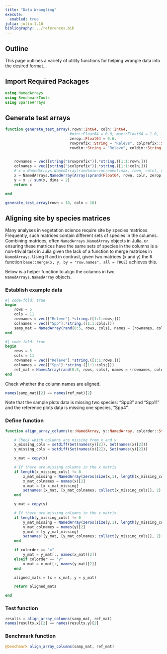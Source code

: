 ```yaml
---
title: "Data Wrangling"
execute: 
  enabled: true
julia: julia-1.10
bibliography: ../references.bib
---
```


## Outline

This page outlines a variety of utility functions for helping wrangle data into the desired format...


## Import Required Packages

```julia
using NamedArrays
using BenchmarkTools
using SparseArrays
```

## Generate test arrays {#sec-generate_test_arrays}

```julia
function generate_test_array(;rown::Int64, coln::Int64, 
                             #min::Float64 = 0.0, max::Float64 = 1.0, increment::Float64 = 0.1, 
                             zerop::Float64 = 0.6,
                             rowprefix::String = "Releve", colprefix::String = "Species",
                             rowdim::String = "Releve", coldim::String = "Species")

                             
    rownames = vec([string("$rowprefix")].*string.([1:1:rown;]))
    colnames = vec([string("$colprefix")].*string.([1:1:coln;]))
    # x = NamedArrays.NamedArray(rand(min:increment:max, rown, coln), names = (rownames, colnames), dimnames = (rowdim, coldim))
    x = NamedArrays.NamedArray(Array(sprand(Float64, rown, coln, zerop)), names = (rownames, colnames), dimnames = (rowdim, coldim))
    y = x ./ sum(x, dims = 2)
    return x

end
```

```julia
generate_test_array(rown = 10, coln = 10)
```

## Aligning site by species matrices {#sec-align_array_columns}

Many analyses in vegetation science require site by species matrices. Frequently, such matrices contain different sets of species in the columns. Combining matrices, often `NamedArrays.NamedArray` objects in Julia, or ensuring these matrices have the same sets of species in the columns is a non-trivial task in Julia given the lack of a function to merge matrices in `NamedArrays`. Using R and in contrast, given two matrices (x and y) the R function `base::merge(x, y, by = "row.names", all = TRUE)` achieves this.

Below is a helper function to align the columns in two `NamedArrays.NamedArray` objects.

### Establish example data

```julia
#| code-fold: true
begin
    rows = 5
    cols = 11
	rownames = vec(["Releve"].*string.([1:1:rows;]))
    colnames = vec(["Spp"].*string.([1:1:cols;]))
	samp_mat = NamedArray(rand(0:5, rows, cols), names = (rownames, colnames), dimnames = ("Releve", "Species"))[:,Not(["Spp3", "Spp11"])]
end
```

```julia
#| code-fold: true
begin
    rows = 5
    cols = 11
	rownames = vec(["Releve"].*string.([1:1:rows;]))
    colnames = vec(["Spp"].*string.([1:1:cols;]))
	ref_mat = NamedArray(rand(0:5, rows, cols), names = (rownames, colnames), dimnames = ("Releve", "Species"))[:,Not(["Spp4"])]
end
```

Check whether the column names are aligned.

```julia
names(samp_mat)[2] == names(ref_mat)[2]
```

Note that the sample plots data is missing two species: "Spp3" and "Spp11" and the reference plots data is missing one species, "Spp4".

### Define function

```julia
function align_array_columns(x::NamedArray, y::NamedArray, colorder::String = "x")

    # Check which columns are missing from x and y
    x_missing_cols = setdiff(Set(names(y)[2]), Set(names(x)[2]))
    y_missing_cols = setdiff(Set(names(x)[2]), Set(names(y)[2]))

    x_mat = copy(x)

    # If there are missing columns in the x matrix
    if length(x_missing_cols) != 0
        x_mat_missing = NamedArray(zeros(size(x,1), length(x_missing_cols)), names = (vec(names(x)[1]), collect(x_missing_cols)))
        x_mat_colnames = names(x)[2]
        x_mat = [x x_mat_missing]
        setnames!(x_mat, [x_mat_colnames; collect(x_missing_cols)], 2)
    end

    y_mat = copy(y)

    # If there are missing columns in the x matrix
    if length(y_missing_cols) != 0
        y_mat_missing = NamedArray(zeros(size(y,1), length(y_missing_cols)), names = (vec(names(y)[1]), collect(y_missing_cols)))
        y_mat_colnames = names(y)[2]
        y_mat = [y y_mat_missing]
        setnames!(y_mat, [y_mat_colnames; collect(y_missing_cols)], 2)
    end

    if colorder == "x"
        y_mat = y_mat[:, names(x_mat)[2]]
    elseif colorder == "y"
        x_mat = x_mat[:, names(y_mat)[2]]
    end

    aligned_mats = (x = x_mat, y = y_mat)

    return aligned_mats

end
```

### Test function

```julia
results = align_array_columns(samp_mat, ref_mat)
names(results.x)[2] == names(results.y)[2]
```

### Benchmark function

```julia
@benchmark align_array_columns(samp_mat, ref_mat)
```